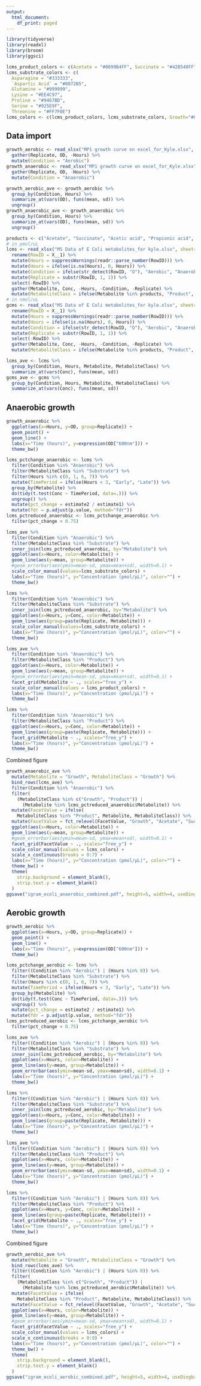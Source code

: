 ```yaml
---
output:
  html_document:
    df_print: paged
---
```


```r
library(tidyverse)
library(readxl)
library(broom)
library(ggsci)
```

```r
lcms_product_colors <- c(Acetate = "#0099B4FF", Succinate = "#42B540FF")
lcms_substrate_colors <- c(
  Asparagine = "#333333",
  `Aspartic Acid` = "#0072B5",
  Glutamine = "#999999",
  Lysine = "#EE4C97",
  Proline = "#9467BD",
  Serine = "#925E9F",
  Threonine = "#FF7F0E")
lcms_colors <- c(lcms_product_colors, lcms_substrate_colors, Growth="#000000")
```

## Data import

```r
growth_aerobic <- read_xlsx("MP1 growth curve on excel_for_Kyle.xlsx", sheet=2) %>%
  gather(Replicate, OD, -Hours) %>%
  mutate(Condition = "Aerobic")
growth_anaerobic <- read_xlsx("MP1 growth curve on excel_for_Kyle.xlsx", sheet=3) %>%
  gather(Replicate, OD, -Hours) %>%
  mutate(Condition = "Anaerobic")
```

```r
growth_aerobic_ave <- growth_aerobic %>%
  group_by(Condition, Hours) %>%
  summarize_at(vars(OD), funs(mean, sd)) %>%
  ungroup()
growth_anaerobic_ave <- growth_anaerobic %>%
  group_by(Condition, Hours) %>%
  summarize_at(vars(OD), funs(mean, sd)) %>%
  ungroup()
```

```r
products <- c("Acetate", "Succinate", "Acetic acid", "Propionic acid", "Butyric acid")
# in pmol/uL
lcms <- read_xlsx("MS Data of E Coli metabolites_for kyle.xlsx", sheet=1, skip=1) %>%
  rename(RowID = X__1) %>%
  mutate(Hours = suppressWarnings(readr::parse_number(RowID))) %>%
  mutate(Hours = ifelse(is.na(Hours), 0, Hours)) %>%
  mutate(Condition = ifelse(str_detect(RowID, "O"), "Aerobic", "Anaerobic")) %>%
  mutate(Replicate = substr(RowID, 1, 1)) %>%
  select(-RowID) %>%
  gather(Metabolite, Conc, -Hours, -Condition, -Replicate) %>%
  mutate(MetaboliteClass = ifelse(Metabolite %in% products, "Product", "Substrate"))
# in nmol/uL
gcms <- read_xlsx("MS Data of E Coli metabolites_for kyle.xlsx", sheet=2, skip=1) %>%
  rename(RowID = X__1) %>%
  mutate(Hours = suppressWarnings(readr::parse_number(RowID))) %>%
  mutate(Hours = ifelse(is.na(Hours), 0, Hours)) %>%
  mutate(Condition = ifelse(str_detect(RowID, "O"), "Aerobic", "Anaerobic")) %>%
  mutate(Replicate = substr(RowID, 1, 1)) %>%
  select(-RowID) %>%
  gather(Metabolite, Conc, -Hours, -Condition, -Replicate) %>%
  mutate(MetaboliteClass = ifelse(Metabolite %in% products, "Product", "Substrate"))
```

```r
lcms_ave <- lcms %>%
  group_by(Condition, Hours, Metabolite, MetaboliteClass) %>%
  summarize_at(vars(Conc), funs(mean, sd))
gcms_ave <- gcms %>%
  group_by(Condition, Hours, Metabolite, MetaboliteClass) %>%
  summarize_at(vars(Conc), funs(mean, sd))
```

## Anaerobic growth

```r
growth_anaerobic %>%
  ggplot(aes(x=Hours, y=OD, group=Replicate)) +
  geom_point() +
  geom_line() +
  labs(x="Time (hours)", y=expression(OD["600nm"])) +
  theme_bw()
```

```r
lcms_pctchange_anaerobic <- lcms %>%
  filter(Condition %in% "Anaerobic") %>%
  filter(MetaboliteClass %in% "Substrate") %>%
  filter(Hours %in% c(0, 1, 6, 7)) %>%
  mutate(TimePeriod = ifelse(Hours < 3, "Early", "Late")) %>%
  group_by(Metabolite) %>%
  do(tidy(t.test(Conc ~ TimePeriod, data=.))) %>%
  ungroup() %>%
  mutate(pct_change = estimate2 / estimate1) %>%
  mutate(fdr = p.adjust(p.value, method="fdr"))
lcms_pctreduced_anaerobic <- lcms_pctchange_anaerobic %>%
  filter(pct_change < 0.75)
```



```r
lcms_ave %>%
  filter(Condition %in% "Anaerobic") %>%
  filter(MetaboliteClass %in% "Substrate") %>%
  inner_join(lcms_pctreduced_anaerobic, by="Metabolite") %>%
  ggplot(aes(x=Hours, color=Metabolite)) +
  geom_line(aes(y=mean, group=Metabolite)) +
  #geom_errorbar(aes(ymin=mean-sd, ymax=mean+sd), width=0.1) +
  scale_color_manual(values=lcms_substrate_colors) +
  labs(x="Time (hours)", y="Concentration (pmol/μL)", color="") +
  theme_bw()
```

```r
lcms %>%
  filter(Condition %in% "Anaerobic") %>%
  filter(MetaboliteClass %in% "Substrate") %>%
  inner_join(lcms_pctreduced_anaerobic, by="Metabolite") %>%
  ggplot(aes(x=Hours, y=Conc, color=Metabolite)) +
  geom_line(aes(group=paste(Replicate, Metabolite))) +
  scale_color_manual(values=lcms_substrate_colors) +
  labs(x="Time (hours)", y="Concentration (pmol/μL)", color="") +
  theme_bw()
```

```r
lcms_ave %>%
  filter(Condition %in% "Anaerobic") %>%
  filter(MetaboliteClass %in% "Product") %>%
  ggplot(aes(x=Hours, color=Metabolite)) +
  geom_line(aes(y=mean, group=Metabolite)) +
  #geom_errorbar(aes(ymin=mean-sd, ymax=mean+sd), width=0.1) +
  facet_grid(Metabolite ~ ., scales="free_y") +
  scale_color_manual(values = lcms_product_colors) +
  labs(x="Time (hours)", y="Concentration (pmol/μL)") +
  theme_bw()
```

```r
lcms %>%
  filter(Condition %in% "Anaerobic") %>%
  filter(MetaboliteClass %in% "Product") %>%
  ggplot(aes(x=Hours, y=Conc, color=Metabolite)) +
  geom_line(aes(group=paste(Replicate, Metabolite))) +
  facet_grid(Metabolite ~ ., scales="free_y") +
  labs(x="Time (hours)", y="Concentration (pmol/μL)") +
  theme_bw()
```

Combined figure

```r
growth_anaerobic_ave %>%
  mutate(Metabolite = "Growth", MetaboliteClass = "Growth") %>%
  bind_rows(lcms_ave) %>%
  filter(Condition %in% "Anaerobic") %>%
  filter(
    (MetaboliteClass %in% c("Growth", "Product")) | 
      (Metabolite %in% lcms_pctreduced_anaerobic$Metabolite)) %>%
  mutate(FacetValue = ifelse(
    MetaboliteClass %in% "Product", Metabolite, MetaboliteClass)) %>%
  mutate(FacetValue = fct_relevel(FacetValue, "Growth", "Acetate", "Succinate", "Substrate")) %>%
  ggplot(aes(x=Hours, color=Metabolite)) +
  geom_line(aes(y=mean, group=Metabolite)) +
  #geom_errorbar(aes(ymin=mean-sd, ymax=mean+sd), width=0.1) +
  facet_grid(FacetValue ~ ., scales="free_y") +
  scale_color_manual(values = lcms_colors) +
  scale_x_continuous(breaks = 0:7) +
  labs(x="Time (hours)", y="Concentration (pmol/μL)", color="") +
  theme_bw() +
  theme(
    strip.background = element_blank(),
    strip.text.y = element_blank()
  )
ggsave("igram_ecoli_anaerobic_combined.pdf", height=5, width=4, useDingbats=FALSE)
```



## Aerobic growth

```r
growth_aerobic %>%
  ggplot(aes(x=Hours, y=OD, group=Replicate)) +
  geom_point() +
  geom_line() +
  labs(x="Time (hours)", y=expression(OD["600nm"])) +
  theme_bw()
```

```r
lcms_pctchange_aerobic <- lcms %>%
  filter((Condition %in% "Aerobic") | (Hours %in% 0)) %>%
  filter(MetaboliteClass %in% "Substrate") %>%
  filter(Hours %in% c(0, 1, 6, 7)) %>%
  mutate(TimePeriod = ifelse(Hours < 3, "Early", "Late")) %>%
  group_by(Metabolite) %>%
  do(tidy(t.test(Conc ~ TimePeriod, data=.))) %>%
  ungroup() %>%
  mutate(pct_change = estimate2 / estimate1) %>%
  mutate(fdr = p.adjust(p.value, method="fdr"))
lcms_pctreduced_aerobic <- lcms_pctchange_aerobic %>%
  filter(pct_change < 0.75)
```


```r
lcms_ave %>%
  filter((Condition %in% "Aerobic") | (Hours %in% 0)) %>%
  filter(MetaboliteClass %in% "Substrate") %>%
  inner_join(lcms_pctreduced_aerobic, by="Metabolite") %>%
  ggplot(aes(x=Hours, color=Metabolite)) +
  geom_line(aes(y=mean, group=Metabolite)) +
  geom_errorbar(aes(ymin=mean-sd, ymax=mean+sd), width=0.1) +
  labs(x="Time (hours)", y="Concentration (pmol/μL)") +
  theme_bw()
```

```r
lcms %>%
  filter((Condition %in% "Aerobic") | (Hours %in% 0)) %>%
  filter(MetaboliteClass %in% "Substrate") %>%
  inner_join(lcms_pctreduced_aerobic, by="Metabolite") %>%
  ggplot(aes(x=Hours, y=Conc, color=Metabolite)) +
  geom_line(aes(group=paste(Replicate, Metabolite))) +
  labs(x="Time (hours)", y="Concentration (pmol/μL)") +
  theme_bw()
```

```r
lcms_ave %>%
  filter((Condition %in% "Aerobic") | (Hours %in% 0)) %>%
  filter(MetaboliteClass %in% "Product") %>%
  ggplot(aes(x=Hours, color=Metabolite)) +
  geom_line(aes(y=mean, group=Metabolite)) +
  geom_errorbar(aes(ymin=mean-sd, ymax=mean+sd), width=0.1) +
  labs(x="Time (hours)", y="Concentration (pmol/μL)") +
  theme_bw()
```

```r
lcms %>%
  filter((Condition %in% "Aerobic") | (Hours %in% 0)) %>%
  filter(MetaboliteClass %in% "Product") %>%
  ggplot(aes(x=Hours, y=Conc, color=Metabolite)) +
  geom_line(aes(group=paste(Replicate, Metabolite))) +
  facet_grid(Metabolite ~ ., scales="free_y") +
  labs(x="Time (hours)", y="Concentration (pmol/μL)") +
  theme_bw()
```

Combined figure

```r
growth_aerobic_ave %>%
  mutate(Metabolite = "Growth", MetaboliteClass = "Growth") %>%
  bind_rows(lcms_ave) %>%
  filter((Condition %in% "Aerobic") | (Hours %in% 0)) %>%
  filter(
    (MetaboliteClass %in% c("Growth", "Product")) | 
      (Metabolite %in% lcms_pctreduced_aerobic$Metabolite)) %>%
  mutate(FacetValue = ifelse(
    MetaboliteClass %in% "Product", Metabolite, MetaboliteClass)) %>%
  mutate(FacetValue = fct_relevel(FacetValue, "Growth", "Acetate", "Succinate", "Substrate")) %>%
  ggplot(aes(x=Hours, color=Metabolite)) +
  geom_line(aes(y=mean, group=Metabolite)) +
  #geom_errorbar(aes(ymin=mean-sd, ymax=mean+sd), width=0.1) +
  facet_grid(FacetValue ~ ., scales="free_y") +
  scale_color_manual(values = lcms_colors) +
  scale_x_continuous(breaks = 0:9) +
  labs(x="Time (hours)", y="Concentration (pmol/μL)", color="") +
  theme_bw() +
  theme(
    strip.background = element_blank(),
    strip.text.y = element_blank()
  )
ggsave("igram_ecoli_aerobic_combined.pdf", height=5, width=4, useDingbats=FALSE)
```